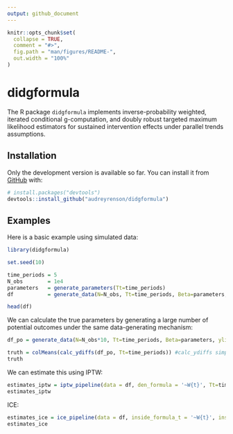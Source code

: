 ```yaml
---
output: github_document
---
```


<!-- README.md is generated from README.Rmd. Please edit that file -->

```r
knitr::opts_chunk$set(
  collapse = TRUE,
  comment = "#>",
  fig.path = "man/figures/README-",
  out.width = "100%"
)
```

# didgformula

<!-- badges: start -->
<!-- badges: end -->

The R package `didgformula` implements inverse-probability weighted, iterated conditional g-computation, and doubly robust targeted maximum likelihood estimators for sustained intervention effects under parallel trends assumptions.

## Installation

Only the development version is available so far. You can install it from [GitHub](https://github.com/) with:

``` r
# install.packages("devtools")
devtools::install_github("audreyrenson/didgformula")
```

## Examples

Here is a basic example using simulated data:

```r
library(didgformula)

set.seed(10)

time_periods = 5
N_obs        = 1e4
parameters   = generate_parameters(Tt=time_periods)
df           = generate_data(N=N_obs, Tt=time_periods, Beta=parameters, ylink = 'rnorm_identity')

head(df)
```

We can calculate the true parameters by generating a large number of potential outcomes under the same data-generating mechanism:

```r
df_po = generate_data(N=N_obs*10, Tt=time_periods, Beta=parameters, ylink='rnorm_identity', potential_outcomes = TRUE)

truth = colMeans(calc_ydiffs(df_po, Tt=time_periods)) #calc_ydiffs simply takes Y_t-Y_{t-1} for t=1,...,T
truth
```

We can estimate this using IPTW:

```r
estimates_iptw = iptw_pipeline(data = df, den_formula = '~W{t}', Tt=time_periods)
estimates_iptw
```
ICE:
```r
estimates_ice = ice_pipeline(data = df, inside_formula_t = '~W{t}', inside_formula_tmin1='~W{t-1}', outside_formula = '~W{k}', Tt=time_periods)
estimates_ice
```

